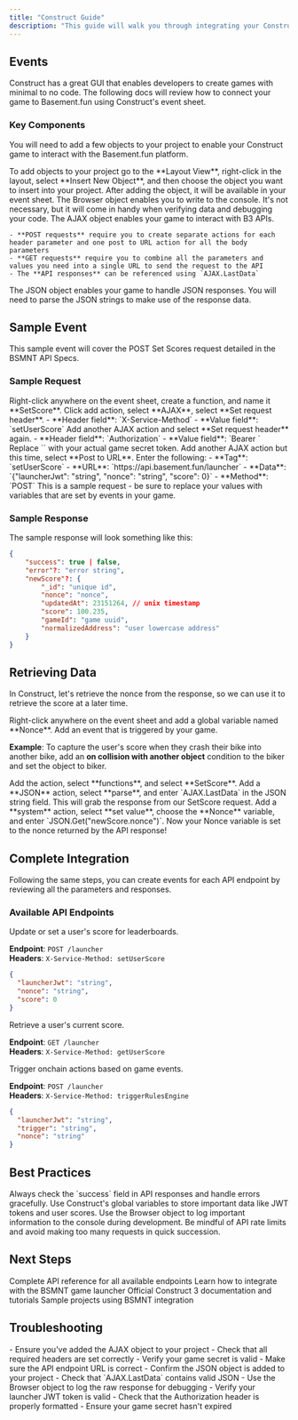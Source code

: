 ```yaml
---
title: "Construct Guide"
description: "This guide will walk you through integrating your Construct game with the Basement.fun platform using web APIs"
---
```



## Events

Construct has a great GUI that enables developers to create games with minimal to no code. The following docs will review how to connect your game to Basement.fun using Construct's event sheet.

### Key Components

You will need to add a few objects to your project to enable your Construct game to interact with the Basement.fun platform.

<Note>
To add objects to your project go to the **Layout View**, right-click in the layout, select **Insert New Object**, and then choose the object you want to insert into your project. After adding the object, it will be available in your event sheet.
</Note>

<CardGroup cols={1}>
  <Card title="Browser Object" icon="globe">
    The Browser object enables you to write to the console. It's not necessary, but it will come in handy when verifying data and debugging your code.
  </Card>
  
  <Card title="AJAX Object" icon="arrow-right-left">
    The AJAX object enables your game to interact with B3 APIs.
    
    - **POST requests** require you to create separate actions for each header parameter and one post to URL action for all the body parameters
    - **GET requests** require you to combine all the parameters and values you need into a single URL to send the request to the API
    - The **API responses** can be referenced using `AJAX.LastData`
  </Card>
  
  <Card title="JSON Object" icon="braces">
    The JSON object enables your game to handle JSON responses. You will need to parse the JSON strings to make use of the response data.
  </Card>
</CardGroup>

## Sample Event

This sample event will cover the POST Set Scores request detailed in the BSMNT API Specs.

### Sample Request

<Steps>
<Step title="Create Function">
  Right-click anywhere on the event sheet, create a function, and name it **SetScore**.
</Step>

<Step title="Set Service Method Header">
  Click add action, select **AJAX**, select **Set request header**.
  - **Header field**: `X-Service-Method`
  - **Value field**: `setUserScore`
</Step>

<Step title="Set Authorization Header">
  Add another AJAX action and select **Set request header** again.
  - **Header field**: `Authorization`
  - **Value field**: `Bearer <game secret>`
  
  <Warning>
  Replace `<game secret>` with your actual game secret token.
  </Warning>
</Step>

<Step title="Configure POST Request">
  Add another AJAX action but this time, select **Post to URL**. Enter the following:
  - **Tag**: `setUserScore`
  - **URL**: `https://api.basement.fun/launcher`
  - **Data**: `{"launcherJwt": "string", "nonce": "string", "score": 0}`
  - **Method**: `POST`
  
  <Tip>
  This is a sample request - be sure to replace your values with variables that are set by events in your game.
  </Tip>
</Step>
</Steps>

### Sample Response

The sample response will look something like this:

```json API Response
{
    "success": true | false,
    "error"?: "error string",
    "newScore"?: {
        "_id": "unique id",
        "nonce": "nonce",
        "updatedAt": 23151264, // unix timestamp
        "score": 100.235,
        "gameId": "game uuid",
        "normalizedAddress": "user lowercase address"
    }
}
```

## Retrieving Data

In Construct, let's retrieve the nonce from the response, so we can use it to retrieve the score at a later time.

<Steps>
<Step title="Create Global Variable">
  Right-click anywhere on the event sheet and add a global variable named **Nonce**.
</Step>

<Step title="Add Trigger Event">
  Add an event that is triggered by your game. 
  
  **Example**: To capture the user's score when they crash their bike into another bike, add an **on collision with another object** condition to the biker and set the object to biker.
</Step>

<Step title="Call SetScore Function">
  Add the action, select **functions**, and select **SetScore**.
</Step>

<Step title="Parse JSON Response">
  Add a **JSON** action, select **parse**, and enter `AJAX.LastData` in the JSON string field. 
  
  <Note>
  This will grab the response from our SetScore request.
  </Note>
</Step>

<Step title="Extract Nonce Value">
  Add a **system** action, select **set value**, choose the **Nonce** variable, and enter `JSON.Get("newScore.nonce")`.
  
  <Check>
  Now your Nonce variable is set to the nonce returned by the API response!
  </Check>
</Step>
</Steps>

## Complete Integration

Following the same steps, you can create events for each API endpoint by reviewing all the parameters and responses.

### Available API Endpoints

<AccordionGroup>
<Accordion title="Set User Score">
  Update or set a user's score for leaderboards.
  
  **Endpoint**: `POST /launcher`  
  **Headers**: `X-Service-Method: setUserScore`
  
  ```json
  {
    "launcherJwt": "string",
    "nonce": "string", 
    "score": 0
  }
  ```
</Accordion>

<Accordion title="Get User Score">
  Retrieve a user's current score.
  
  **Endpoint**: `GET /launcher`  
  **Headers**: `X-Service-Method: getUserScore`
</Accordion>

<Accordion title="Trigger Rules Engine">
  Trigger onchain actions based on game events.
  
  **Endpoint**: `POST /launcher`  
  **Headers**: `X-Service-Method: triggerRulesEngine`
  
  ```json
  {
    "launcherJwt": "string",
    "trigger": "string",
    "nonce": "string"
  }
  ```
</Accordion>
</AccordionGroup>

## Best Practices

<CardGroup cols={2}>
  <Card title="Error Handling" icon="circle-info">
    Always check the `success` field in API responses and handle errors gracefully.
  </Card>
  
  <Card title="Variable Management" icon="cube">
    Use Construct's global variables to store important data like JWT tokens and user scores.
  </Card>
  
  <Card title="Debug Console" icon="bug">
    Use the Browser object to log important information to the console during development.
  </Card>
  
  <Card title="API Rate Limits" icon="clock">
    Be mindful of API rate limits and avoid making too many requests in quick succession.
  </Card>
</CardGroup>

## Next Steps

<CardGroup cols={2}>
  <Card title="BSMNT API Documentation" icon="book" href="https://docs.basement.fun/api">
    Complete API reference for all available endpoints
  </Card>
  
  <Card title="Game Launcher Guide" icon="rocket" href="/basement/game-launcher">
    Learn how to integrate with the BSMNT game launcher
  </Card>
  
  <Card title="Construct Documentation" icon="book" href="https://construct.net/make-games/manuals">
    Official Construct 3 documentation and tutorials
  </Card>
  
  <Card title="Example Projects" icon="folder" href="https://github.com/b3-fun">
    Sample projects using BSMNT integration
  </Card>
</CardGroup>

## Troubleshooting

<AccordionGroup>
<Accordion title="AJAX requests not working">
  - Ensure you've added the AJAX object to your project
  - Check that all required headers are set correctly
  - Verify your game secret is valid
  - Make sure the API endpoint URL is correct
</Accordion>

<Accordion title="JSON parsing errors">
  - Confirm the JSON object is added to your project
  - Check that `AJAX.LastData` contains valid JSON
  - Use the Browser object to log the raw response for debugging
</Accordion>

<Accordion title="Authentication issues">
  - Verify your launcher JWT token is valid
  - Check that the Authorization header is properly formatted
  - Ensure your game secret hasn't expired
</Accordion>
</AccordionGroup>

